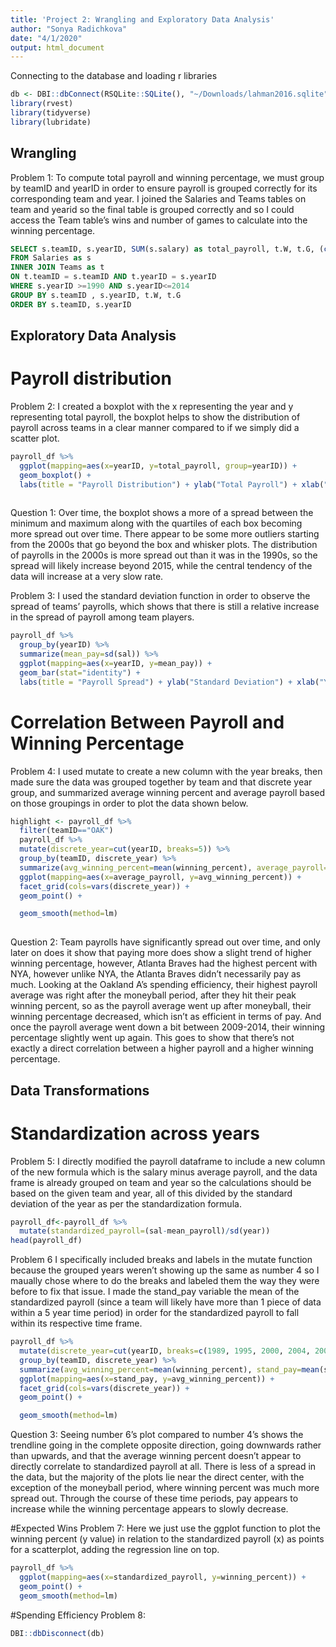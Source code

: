 ```yaml
---
title: 'Project 2: Wrangling and Exploratory Data Analysis'
author: "Sonya Radichkova"
date: "4/1/2020"
output: html_document
---
```

Connecting to the database and loading r libraries
```r
db <- DBI::dbConnect(RSQLite::SQLite(), "~/Downloads/lahman2016.sqlite")
library(rvest)
library(tidyverse)
library(lubridate)
```

## Wrangling
Problem 1:
To compute total payroll and winning percentage, we must group by teamID and yearID in order to
ensure payroll is grouped correctly for its corresponding team and year. I joined the Salaries and Teams tables on team and yearid so the final table is grouped correctly and so I could access the Team table's wins and number of games to calculate into the winning percentage.

```sql
SELECT s.teamID, s.yearID, SUM(s.salary) as total_payroll, t.W, t.G, (cast(t.W as float) / cast(t.G as float)) * 100 as winning_percent, s.salary as sal, AVG(s.salary) as mean_payroll
FROM Salaries as s
INNER JOIN Teams as t
ON t.teamID = s.teamID AND t.yearID = s.yearID
WHERE s.yearID >=1990 AND s.yearID<=2014
GROUP BY s.teamID , s.yearID, t.W, t.G
ORDER BY s.teamID, s.yearID
```



## Exploratory Data Analysis
# Payroll distribution
Problem 2:
I created a boxplot with the x representing the year and y representing total payroll, the boxplot helps to show the distribution of payroll across teams in a clear manner compared to if we simply did a scatter plot.

```r
payroll_df %>%
  ggplot(mapping=aes(x=yearID, y=total_payroll, group=yearID)) +
  geom_boxplot() +
  labs(title = "Payroll Distribution") + ylab("Total Payroll") + xlab("Year")
  
```


Question 1:
Over time, the boxplot shows a more of a spread between the minimum and maximum along with the quartiles of each box becoming more spread out over time. There appear to be some more outliers starting from the 2000s that go beyond the box and whisker plots. The distribution of payrolls in the 2000s is more spread out than it was in the 1990s, so the spread will likely increase beyond 2015, while the central tendency of the data will increase at a very slow rate.

Problem 3:
I used the standard deviation function in order to observe the spread of teams' payrolls, which shows that there is still a relative increase in the spread of payroll among team players.
```r
payroll_df %>%
  group_by(yearID) %>%
  summarize(mean_pay=sd(sal)) %>%
  ggplot(mapping=aes(x=yearID, y=mean_pay)) +
  geom_bar(stat="identity") +
  labs(title = "Payroll Spread") + ylab("Standard Deviation") + xlab("Year")
```


# Correlation Between Payroll and Winning Percentage
Problem 4:
I used mutate to create a new column with the year breaks, then made sure the data was grouped together by team and that discrete year group, and summarized average winning percent and average payroll based on those groupings in order to plot the data shown below.
```r
highlight <- payroll_df %>% 
  filter(teamID=="OAK")
  payroll_df %>%
  mutate(discrete_year=cut(yearID, breaks=5)) %>%
  group_by(teamID, discrete_year) %>%
  summarize(avg_winning_percent=mean(winning_percent), average_payroll=mean(mean_payroll)) %>%
  ggplot(mapping=aes(x=average_payroll, y=avg_winning_percent)) +
  facet_grid(cols=vars(discrete_year)) +
  geom_point() +

  geom_smooth(method=lm)
  
```

Question 2:
Team payrolls have significantly spread out over time, and only later on does it show that paying more does show a slight trend of higher winning percentage, however, Atlanta Braves had the highest percent with NYA, however unlike NYA, the Atlanta Braves didn't necessarily pay as much. Looking at the Oakland A's spending efficiency, their highest payroll average was right after the moneyball period, after they hit their peak winning percent, so as the payroll average went up after moneyball, their winning percentage decreased, which isn't as efficient in terms of pay. And once the payroll average went down a bit between 2009-2014, their winning percentage slightly went up again. This goes to show that there's not exactly a direct correlation between a higher payroll and a higher winning percentage. 

## Data Transformations
# Standardization across years
Problem 5:
I directly modified the payroll dataframe to include a new column of the new formula which is the salary minus average payroll, and the data frame is already grouped on team and year so the calculations should be based on the given team and year, all of this divided by the standard deviation of the year as per the standardization formula.
```r
payroll_df<-payroll_df %>%
  mutate(standardized_payroll=(sal-mean_payroll)/sd(year)) 
head(payroll_df)
```

Problem 6
I specifically included breaks and labels in the mutate function because the grouped years weren't showing up the same as number 4 so I maually chose where to do the breaks and labeled them the way they were before to fix that issue. I made the stand_pay variable the mean of the standardized payroll (since a team will likely have more than 1 piece of data within a 5 year time period) in order for the standardized payroll to fall within its respective time frame.


```r
payroll_df %>%
  mutate(discrete_year=cut(yearID, breaks=c(1989, 1995, 2000, 2004, 2009, 2014), labels = c("(1990,1995]","(1995,2000]","(2000,2004]", "(2004,2009]", "(2009,2014]")))  %>%
  group_by(teamID, discrete_year) %>%
  summarize(avg_winning_percent=mean(winning_percent), stand_pay=mean(standardized_payroll)) %>%
  ggplot(mapping=aes(x=stand_pay, y=avg_winning_percent)) +
  facet_grid(cols=vars(discrete_year)) +
  geom_point() +

  geom_smooth(method=lm)
```
 Question 3:
 Seeing number 6's plot compared to number 4's shows the trendline going in the complete opposite direction, going downwards rather than upwards, and that the average winning percent doesn't appear to directly correlate to standardized payroll at all. There is less of a spread in the data, but the majority of the plots lie near the direct center, with the exception of the moneyball period, where winning percent was much more spread out. Through the course of these time periods, pay appears to increase while the winning percentage appears to slowly decrease.

#Expected Wins
Problem 7:
Here we just use the ggplot function to plot the winning percent (y value) in relation to the standardized payroll (x) as points for a scatterplot, adding the regression line on top. 
```r
payroll_df %>%
  ggplot(mapping=aes(x=standardized_payroll, y=winning_percent)) +
  geom_point() +
  geom_smooth(method=lm)
```


#Spending Efficiency
Problem 8:


```r
DBI::dbDisconnect(db)
```
